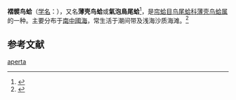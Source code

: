 {{Speciesbox
| name = 褶襞鸟蛤<br />''Fulvia aperta''
| genus = Fulvia
| species = aperta
| authority = (Bruguière, 1789)<ref name="WoRMS_605728" />
| synonyms = 
* ''Cardium apertum'' Bruguière, 1789 (original combination)<ref>{{cite book |last=Bruguière |first=J.G. |title=Encyclopdie méthodique ou par ordre de matières. |publisher=Histoire naturelle des vers. |location=Pancoucke, Paris. |volume=Vol. 1|page=226 |date=1789-06|url=http://books.google.com.hk/books?id=rsvCyW1Zf4IC&q=cardium+apertum#v=snippet&q=cardium%20apertum&f=false |language=fr }}</ref><ref>{{Zootaxa|?|2003 |166 |37||37|first=N. |last=EVENHUIS}}</ref>
* ''Cardium bullatum'' (Linnaeus, 1758)
* ''Cardium rugatum'' Dillwyn, 1817 (synonym)
* ''Cardium tenerum'' Dillwyn, 1817 (synonym)
* ''Fulvia (Fulvia) aperta'' (Bruguière, 1789) · accepted, alternate representation
* ''Papyridea bullata'' (Linnaeus, 1758)
* ''Solen bullatus'' Linnaeus, 1758
}}
'''褶襞鸟蛤'''（[[学名|学名]]：{{lang|la|'''''Fulvia aperta'''''}}），又名'''薄壳鸟蛤'''或'''氣泡鳥尾蛤'''<ref>{{TaiBNET |id=404840 |taxon=Fulvia aperta (Bruguiere, 1789) |zh=氣泡鳥尾蛤 |accessdate=2015-04-03 }}</ref>，是[[帘蛤目|帘蛤目]][[鸟尾蛤科|鸟尾蛤科]][[薄壳鸟蛤属|薄壳鸟蛤属]]的一种。主要分布于[[南中國海|南中國海]]，常生活于潮间带及浅海沙质海滩。<ref>{{cite web|url=http://shell.sinica.edu.tw/chinese/shellbase_detail.php?science_no=7346|title=国际贝库：褶襞鸟蛤|publisher=台湾贝类资料库|accessdate=2009-08-11|archive-date=2015-04-02|archive-url=https://web.archive.org/web/20150402121144/http://shell.sinica.edu.tw/chinese/shellbase_detail.php?science_no=7346|dead-url=no}}</ref>

== 参考文献 ==
{{reflist}}
{{Taxonbar|from=Q13638355}}

[[Category:薄壳鸟蛤属|aperta]]